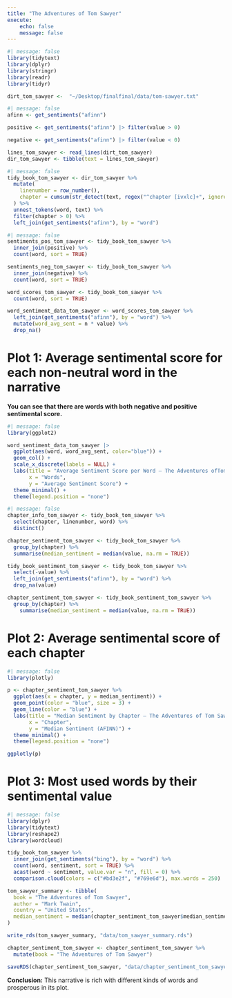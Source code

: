 ```yaml
---
title: "The Adventures of Tom Sawyer"
execute:
    echo: false
    message: false
---
```


```r
#| message: false
library(tidytext)
library(dplyr)
library(stringr)
library(readr)
library(tidyr)
```
```r
dirt_tom_sawyer <-  "~/Desktop/finalfinal/data/tom-sawyer.txt"
```

```r
#| message: false
afinn <- get_sentiments("afinn")

positive <- get_sentiments("afinn") |> filter(value > 0)

negative <- get_sentiments("afinn") |> filter(value < 0)

lines_tom_sawyer <- read_lines(dirt_tom_sawyer) 
dir_tom_sawyer <- tibble(text = lines_tom_sawyer)
```

```r
#| message: false
tidy_book_tom_sawyer <- dir_tom_sawyer %>%
  mutate(
    linenumber = row_number(),
    chapter = cumsum(str_detect(text, regex("^chapter [ivxlc]+", ignore_case = TRUE)))
  ) %>%
  unnest_tokens(word, text) %>%
  filter(chapter > 0) %>%
  left_join(get_sentiments("afinn"), by = "word")
```

```r
#| message: false
sentiments_pos_tom_sawyer <- tidy_book_tom_sawyer %>%
  inner_join(positive) %>%
  count(word, sort = TRUE)

sentiments_neg_tom_sawyer <- tidy_book_tom_sawyer %>%
  inner_join(negative) %>%
  count(word, sort = TRUE)

word_scores_tom_sawyer <- tidy_book_tom_sawyer %>%
  count(word, sort = TRUE)

word_sentiment_data_tom_sawyer <- word_scores_tom_sawyer %>%
  left_join(get_sentiments("afinn"), by = "word") %>%
  mutate(word_avg_sent = n * value) %>%
  drop_na()
```

# Plot 1: Average sentimental score for each non-neutral word in the narrative

**You can see that there are words with both negative and positive sentimental score.**

```r
#| message: false
library(ggplot2)

word_sentiment_data_tom_sawyer |> 
  ggplot(aes(word, word_avg_sent, color="blue")) + 
  geom_col() + 
  scale_x_discrete(labels = NULL) + 
  labs(title = "Average Sentiment Score per Word – The Adventures ofTom Sawyer",
       x = "Words",
       y = "Average Sentiment Score") + 
  theme_minimal() + 
  theme(legend.position = "none")
```

```r
#| message: false
chapter_info_tom_sawyer <- tidy_book_tom_sawyer %>%
  select(chapter, linenumber, word) %>% 
  distinct()

chapter_sentiment_tom_sawyer <- tidy_book_tom_sawyer %>%
  group_by(chapter) %>%
  summarise(median_sentiment = median(value, na.rm = TRUE))

tidy_book_sentiment_tom_sawyer <- tidy_book_tom_sawyer %>%
  select(-value) %>%  
  left_join(get_sentiments("afinn"), by = "word") %>%
  drop_na(value)

chapter_sentiment_tom_sawyer <- tidy_book_sentiment_tom_sawyer %>%
  group_by(chapter) %>%
    summarise(median_sentiment = median(value, na.rm = TRUE))
```

# Plot 2: Average sentimental score of each chapter

```r
#| message: false
library(plotly)

p <- chapter_sentiment_tom_sawyer %>%
  ggplot(aes(x = chapter, y = median_sentiment)) +
  geom_point(color = "blue", size = 3) +
  geom_line(color = "blue") +
  labs(title = "Median Sentiment by Chapter – The Adventures of Tom Sawyer",
       x = "Chapter",
       y = "Median Sentiment (AFINN)") + 
  theme_minimal() +
  theme(legend.position = "none")

ggplotly(p)
```

# Plot 3: Most used words by their sentimental value

```r
#| message: false
library(dplyr)
library(tidytext)
library(reshape2)
library(wordcloud)

tidy_book_tom_sawyer %>%
  inner_join(get_sentiments("bing"), by = "word") %>%
  count(word, sentiment, sort = TRUE) %>%
  acast(word ~ sentiment, value.var = "n", fill = 0) %>%
  comparison.cloud(colors = c("#bd3e2f", "#769e6d"), max.words = 250)
```

```r
tom_sawyer_summary <- tibble(
  book = "The Adventures of Tom Sawyer",
  author = "Mark Twain",
  country = "United States",
  median_sentiment = median(chapter_sentiment_tom_sawyer$median_sentiment, na.rm = TRUE)
)

write_rds(tom_sawyer_summary, "data/tom_sawyer_summary.rds")
```

```r
chapter_sentiment_tom_sawyer <- chapter_sentiment_tom_sawyer %>%
  mutate(book = "The Adventures of Tom Sawyer")

saveRDS(chapter_sentiment_tom_sawyer, "data/chapter_sentiment_tom_sawyer.rds")

```

**Conclusion:**
This narrative is rich with different kinds of words and prosperous in its plot.
